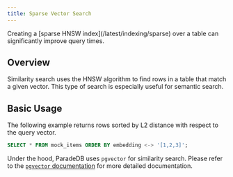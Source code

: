 ```yaml
---
title: Sparse Vector Search
---
```


<Note>
  Creating a [sparse HNSW index](/latest/indexing/sparse) over a table can
  significantly improve query times.
</Note>

## Overview

Similarity search uses the HNSW algorithm to find rows in a table that match a given vector.
This type of search is especially useful for semantic search.

## Basic Usage

The following example returns rows sorted by L2 distance with respect to the query vector.

```sql
SELECT * FROM mock_items ORDER BY embedding <-> '[1,2,3]';
```

Under the hood, ParadeDB uses `pgvector` for similarity search. Please refer to the
[`pgvector` documentation](https://github.com/pgvector/pgvector) for more detailed documentation.
